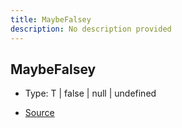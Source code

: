 ```yaml
---
title: MaybeFalsey
description: No description provided
---
```


## MaybeFalsey

- Type: T \| false \| null \| undefined

- [Source](https://github.com/underctrl-io/commandkit/blob/83ef44f10b86e30835e8636786e5222cac412af9/packages/commandkit/src/plugins/types.ts#L6)